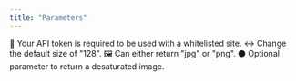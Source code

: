 ```yaml
---
title: "Parameters"
---
```


<ParamField path="token" type="string">
  🔑 Your API token is required to be used with a whitelisted site.
</ParamField>

<ParamField path="size" type="int">
  ↔️ Change the default size of "128".
</ParamField>

<ParamField path="format" type="string">
  🖼️ Can either return "jpg" or "png".
</ParamField>

<ParamField path="greyscale" type="boolean">
  ⚫️ Optional parameter to return a desaturated image.
</ParamField>
